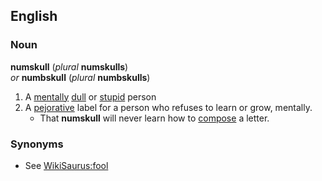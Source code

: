 ==English==
===Noun===
'''numskull''' (''plural'' '''numskulls''')<br/>
''or'' '''numbskull''' (''plural'' '''numbskulls''')
# A [[mental]]ly [[dull]] or [[stupid]] person
# A [[pejorative]] label for a person who refuses to learn or grow, mentally.
#* That '''numskull''' will never learn how to [[compose]] a letter.

===Synonyms===
*See [[WikiSaurus:fool]]